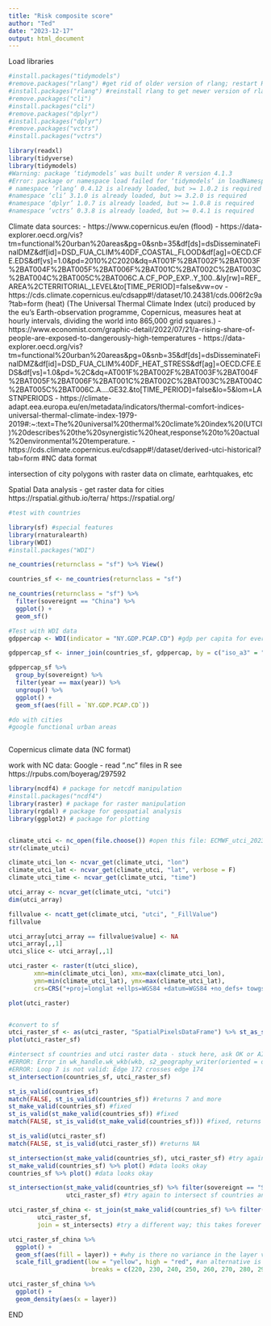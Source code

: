 ```yaml
---
title: "Risk composite score"
author: "Ted"
date: "2023-12-17"
output: html_document
---
```


Load libraries
```r
#install.packages("tidymodels")
#remove.packages("rlang") #get rid of older version of rlang; restart RStudio
#install.packages("rlang") #reinstall rlang to get newer version of rlang; might have to restart RStudio
#remove.packages("cli")
#install.packages("cli")
#remove.packages("dplyr")
#install.packages("dplyr")
#remove.packages("vctrs")
#install.packages("vctrs")

library(readxl)
library(tidyverse)
library(tidymodels)
#Warning: package ‘tidymodels’ was built under R version 4.1.3
#Error: package or namespace load failed for ‘tidymodels’ in loadNamespace(i, c(lib.loc, .libPaths()), versionCheck = vI[[i]]):
# namespace ‘rlang’ 0.4.12 is already loaded, but >= 1.0.2 is required
#namespace ‘cli’ 3.1.0 is already loaded, but >= 3.2.0 is required
#namespace ‘dplyr’ 1.0.7 is already loaded, but >= 1.0.8 is required
#namespace ‘vctrs’ 0.3.8 is already loaded, but >= 0.4.1 is required

```



Climate data sources:
- https://www.copernicus.eu/en
(flood)
- https://data-explorer.oecd.org/vis?tm=functional%20urban%20areas&pg=0&snb=35&df[ds]=dsDisseminateFinalDMZ&df[id]=DSD_FUA_CLIM%40DF_COASTAL_FLOOD&df[ag]=OECD.CFE.EDS&df[vs]=1.0&pd=2010%2C2020&dq=AT001F%2BAT002F%2BAT003F%2BAT004F%2BAT005F%2BAT006F%2BAT001C%2BAT002C%2BAT003C%2BAT004C%2BAT005C%2BAT006C.A.CF_POP_EXP..Y_100..&ly[rw]=REF_AREA%2CTERRITORIAL_LEVEL&to[TIME_PERIOD]=false&vw=ov
- https://cds.climate.copernicus.eu/cdsapp#!/dataset/10.24381/cds.006f2c9a?tab=form
(heat) (The Universal Thermal Climate Index (utci) produced by the eu’s Earth-observation programme, Copernicus, measures heat at hourly intervals, dividing the world into 865,000 grid squares.)
- https://www.economist.com/graphic-detail/2022/07/21/a-rising-share-of-people-are-exposed-to-dangerously-high-temperatures
- https://data-explorer.oecd.org/vis?tm=functional%20urban%20areas&pg=0&snb=35&df[ds]=dsDisseminateFinalDMZ&df[id]=DSD_FUA_CLIM%40DF_HEAT_STRESS&df[ag]=OECD.CFE.EDS&df[vs]=1.0&pd=%2C&dq=AT001F%2BAT002F%2BAT003F%2BAT004F%2BAT005F%2BAT006F%2BAT001C%2BAT002C%2BAT003C%2BAT004C%2BAT005C%2BAT006C.A....GE32.&to[TIME_PERIOD]=false&lo=5&lom=LASTNPERIODS
- https://climate-adapt.eea.europa.eu/en/metadata/indicators/thermal-comfort-indices-universal-thermal-climate-index-1979-2019#:~:text=The%20universal%20thermal%20climate%20index%20(UTCI)%20describes%20the%20synergistic%20heat,response%20to%20actual%20environmental%20temperature.
- https://cds.climate.copernicus.eu/cdsapp#!/dataset/derived-utci-historical?tab=form #NC data format

intersection of city polygons with raster data on climate, earhtquakes, etc

Spatial Data analysis - get raster data for cities
https://rspatial.github.io/terra/
https://rspatial.org/
```r

#test with countries

library(sf) #special features
library(rnaturalearth)
library(WDI)
#install.packages("WDI")

ne_countries(returnclass = "sf") %>% View()

countries_sf <- ne_countries(returnclass = "sf")

ne_countries(returnclass = "sf") %>% 
  filter(sovereignt == "China") %>% 
  ggplot() +
  geom_sf()

#Test with WDI data
gdppercap <- WDI(indicator = "NY.GDP.PCAP.CD") #gdp per capita for every country for every year

gdppercap_sf <- inner_join(countries_sf, gdppercap, by = c("iso_a3" = "iso3c"))

gdppercap_sf %>% 
  group_by(sovereignt) %>% 
  filter(year == max(year)) %>% 
  ungroup() %>% 
  ggplot() + 
  geom_sf(aes(fill = `NY.GDP.PCAP.CD`))

#do with cities
#google functional urban areas



```


Copernicus climate data (NC format)

work with NC data: Google - read ".nc" files in R
see https://rpubs.com/boyerag/297592

```r

library(ncdf4) # package for netcdf manipulation
#install.packages("ncdf4")
library(raster) # package for raster manipulation
library(rgdal) # package for geospatial analysis
library(ggplot2) # package for plotting


climate_utci <- nc_open(file.choose()) #open this file: ECMWF_utci_20231101_v1.1_con.nc
str(climate_utci)

climate_utci_lon <- ncvar_get(climate_utci, "lon")
climate_utci_lat <- ncvar_get(climate_utci, "lat", verbose = F)
climate_utci_time <- ncvar_get(climate_utci, "time")

utci_array <- ncvar_get(climate_utci, "utci")
dim(utci_array)

fillvalue <- ncatt_get(climate_utci, "utci", "_FillValue")
fillvalue

utci_array[utci_array == fillvalue$value] <- NA
utci_array[,,1]
utci_slice <- utci_array[,,1]

utci_raster <- raster(t(utci_slice), 
       xmn=min(climate_utci_lon), xmx=max(climate_utci_lon), 
       ymn=min(climate_utci_lat), ymx=max(climate_utci_lat), 
       crs=CRS("+proj=longlat +ellps=WGS84 +datum=WGS84 +no_defs+ towgs84=0,0,0"))

plot(utci_raster)


#convert to sf
utci_raster_sf <- as(utci_raster, "SpatialPixelsDataFrame") %>% st_as_sf()
plot(utci_raster_sf)

#intersect sf countries and utci raster data - stuck here, ask OK or AI (AI worked!)
#ERROR: Error in wk_handle.wk_wkb(wkb, s2_geography_writer(oriented = oriented, :
#ERROR: Loop 7 is not valid: Edge 172 crosses edge 174
st_intersection(countries_sf, utci_raster_sf)

st_is_valid(countries_sf)
match(FALSE, st_is_valid(countries_sf)) #returns 7 and more
st_make_valid(countries_sf) #fixed
st_is_valid(st_make_valid(countries_sf)) #fixed
match(FALSE, st_is_valid(st_make_valid(countries_sf))) #fixed, returns NA now

st_is_valid(utci_raster_sf)
match(FALSE, st_is_valid(utci_raster_sf)) #returns NA

st_intersection(st_make_valid(countries_sf), utci_raster_sf) #try again to intersect sf countries and utci raster data - takes forever to run
st_make_valid(countries_sf) %>% plot() #data looks okay
countries_sf %>% plot() #data looks okay

st_intersection(st_make_valid(countries_sf) %>% filter(sovereignt == "Singapore"), 
                utci_raster_sf) #try again to intersect sf countries and utci raster data - filter for China or Singapore only as a test - still takes forever to run

utci_raster_sf_china <- st_join(st_make_valid(countries_sf) %>% filter(sovereignt == "China"),
        utci_raster_sf,
        join = st_intersects) #try a different way; this takes forever to run as well but it runs!!!

utci_raster_sf_china %>% 
  ggplot() +
  geom_sf(aes(fill = layer)) + #why is there no variance in the layer variable?? need to add the below (still does not work):
  scale_fill_gradient(low = "yellow", high = "red", #an alternative is scale_fill_gradientn(colors = terrain.colors(9), ; 
                       breaks = c(220, 230, 240, 250, 260, 270, 280, 290, 300, 310)) #see https://ggplot2.tidyverse.org/reference/scale_gradient.html

utci_raster_sf_china %>% 
  ggplot() +
  geom_density(aes(x = layer))

```


END

